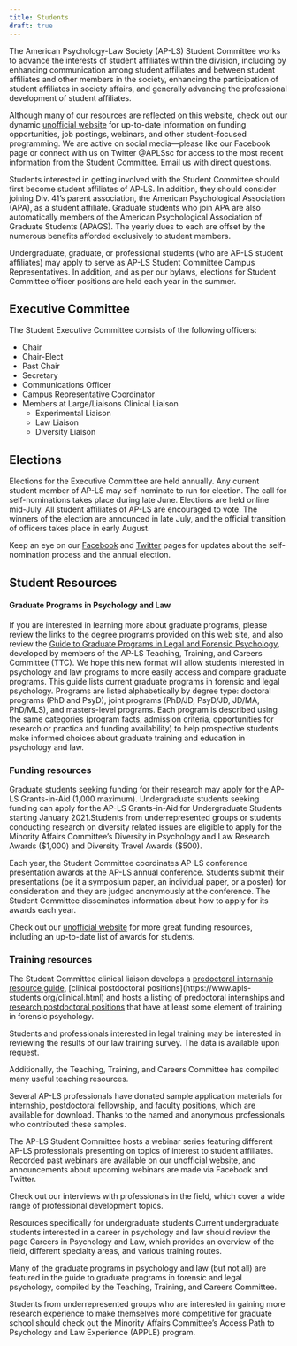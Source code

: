 ```yaml
---
title: Students
draft: true
---
```


The American Psychology-Law Society (AP-LS) Student Committee works to advance the interests of student affiliates within the division, including by enhancing communication among student affiliates and between student affiliates and other members in the society, enhancing the participation of student affiliates in society affairs, and generally advancing the professional development of student affiliates.

Although many of our resources are reflected on this website, check out our dynamic [unofficial website](https://www.apls-students.org/) for up-to-date information on funding opportunities, job postings, webinars, and other student-focused programming. We are active on social media---please like our Facebook page or connect with us on Twitter @APLSsc for access to the most recent information from the Student Committee. Email us with direct questions.

Students interested in getting involved with the Student Committee should first become student affiliates of AP-LS. In addition, they should consider joining Div. 41's parent association, the American Psychological Association (APA), as a student affiliate. Graduate students who join APA are also automatically members of the American Psychological Association of Graduate Students (APAGS). The yearly dues to each are offset by the numerous benefits afforded exclusively to student members.

Undergraduate, graduate, or professional students (who are AP-LS student affiliates) may apply to serve as AP-LS Student Committee Campus Representatives. In addition, and as per our bylaws, elections for Student Committee officer positions are held each year in the summer.

## Executive Committee

The Student Executive Committee consists of the following officers:

-   Chair
-   Chair-Elect
-   Past Chair
-   Secretary
-   Communications Officer
-   Campus Representative Coordinator
-   Members at Large/Liaisons Clinical Liaison
    -   Experimental Liaison
    -   Law Liaison
    -   Diversity Liaison

## Elections 

Elections for the Executive Committee are held annually. Any current student member of AP-LS may self-nominate to run for election. The call for self-nominations takes place during late June. Elections are held online mid-July. All student affiliates of AP-LS are encouraged to vote. The winners of the election are announced in late July, and the official transition of officers takes place in early August.

Keep an eye on our [Facebook](https://www.facebook.com/apls.sc) and [Twitter](https://twitter.com/APLSsc) pages for updates about the self-nomination process and the annual election.

## Student Resources  

#### Graduate Programs in Psychology and Law 

If you are interested in learning more about graduate programs, please review the links to the degree programs provided on this web site, and also review the [Guide to Graduate Programs in Legal and Forensic Psychology](http://ap-ls.wildapricot.org/resources/Documents/GuidetoGraduateProgramsinForensicPsych.pdf "Guide to Graduate Programs in Legal and Forensic Psychology"), developed by members of the AP-LS Teaching, Training, and Careers Committee (TTC). We hope this new format will allow students interested in psychology and law programs to more easily access and compare graduate programs. This guide lists current graduate programs in forensic and legal psychology. Programs are listed alphabetically by degree type: doctoral programs (PhD and PsyD), joint programs (PhD/JD, PsyD/JD, JD/MA, PhD/MLS), and masters-level programs. Each program is described using the same categories (program facts, admission criteria, opportunities for research or practica and funding availability) to help prospective students make informed choices about graduate training and education in psychology and law.

### Funding resources 

Graduate students seeking funding for their research may apply for the AP-LS Grants-in-Aid (1,000 maximum). Undergraduate students seeking funding can apply for the AP-LS Grants-in-Aid for Undergraduate Students starting January 2021.Students from underrepresented groups or students conducting research on diversity related issues are eligible to apply for the Minority Affairs Committee's Diversity in Psychology and Law Research Awards (\$1,000) and Diversity Travel Awards (\$500).

Each year, the Student Committee coordinates AP-LS conference presentation awards at the AP-LS annual conference. Students submit their presentations (be it a symposium paper, an individual paper, or a poster) for consideration and they are judged anonymously at the conference. The Student Committee disseminates information about how to apply for its awards each year.

Check out our [unofficial website](https://www.apls-students.org/) for more great funding resources, including an up-to-date list of awards for students.

### Training resources 

The Student Committee clinical liaison develops a [predoctoral internship resource guide](https://drive.google.com/file/d/0BwHHGLhi_4i-dnR4Q3FheHpaNW8/edit?resourcekey=0-K8LDLfwzZegBjpKQxGup-A), \[clinical postdoctoral positions\](https://www.apls-students.org/clinical.html) and hosts a listing of predoctoral internships and [research postdoctoral positions](https://www.apls-students.org/research.html) that have at least some element of training in forensic psychology.

Students and professionals interested in legal training may be interested in reviewing the results of our law training survey. The data is available upon request.

Additionally, the Teaching, Training, and Careers Committee has compiled many useful teaching resources.

Several AP-LS professionals have donated sample application materials for internship, postdoctoral fellowship, and faculty positions, which are available for download. Thanks to the named and anonymous professionals who contributed these samples.

The AP-LS Student Committee hosts a webinar series featuring different AP-LS professionals presenting on topics of interest to student affiliates. Recorded past webinars are available on our unofficial website, and announcements about upcoming webinars are made via Facebook and Twitter.

Check out our interviews with professionals in the field, which cover a wide range of professional development topics.

Resources specifically for undergraduate students Current undergraduate students interested in a career in psychology and law should review the page Careers in Psychology and Law, which provides an overview of the field, different specialty areas, and various training routes.

Many of the graduate programs in psychology and law (but not all) are featured in the guide to graduate programs in forensic and legal psychology, compiled by the Teaching, Training, and Careers Committee.

Students from underrepresented groups who are interested in gaining more research experience to make themselves more competitive for graduate school should check out the Minority Affairs Committee's Access Path to Psychology and Law Experience (APPLE) program.

